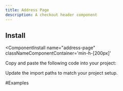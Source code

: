 ```yaml
---
title: Address Page
description: A checkout header component
---
```



<ComponentPreview 
  name="address-page"     
  classNameComponentContainer='min-h-[200px]' 
/>


## Install
<ComponentInstall
  name="address-page"     
  classNameComponentContainer='min-h-[200px]' 
>
<CLIInstall  name="address-page"   />

<ManualInstall>

<Steps>

<Step>

Copy and paste the following code into your project:

</Step>

<ComponentSource name="address-page"/>

<Step>

Update the import paths to match your project setup.

</Step>

</Steps>

</ManualInstall>

</ComponentInstall>

#Examples
<ComponentPreview 
  name="star-rating-basic-ex-02"     
  classNameComponentContainer='min-h-[200px]' 
/>



